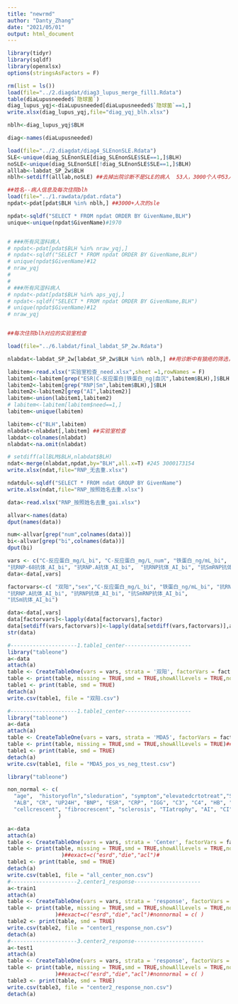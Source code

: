 ---
title: "newrmd"
author: "Danty_Zhang"
date: "2021/05/01"
output: html_document
---
```{r }
library(tidyr)
library(sqldf)
library(openxlsx)
options(stringsAsFactors = F)
```

```{r}
rm(list = ls())
load(file="../2.diagdat/diag3_lupus_merge_fill1.Rdata")
table(diaLupusneeded$`隐球菌`)
diag_lupus_yqj<-diaLupusneeded[diaLupusneeded$`隐球菌`==1,]
write.xlsx(diag_lupus_yqj,file="diag_yqj_blh.xlsx")

nblh<-diag_lupus_yqj$BLH

diag<-names(diaLupusneeded)

load(file="../2.diagdat/diag4_SLEnonSLE.Rdata")
SLE<-unique(diag_SLEnonSLE[diag_SLEnonSLE$SLE==1,]$BLH)
noSLE<-unique(diag_SLEnonSLE[!diag_SLEnonSLE$SLE==1,]$BLH)
alllab<-labdat_SP_2w$BLH
nblh<-setdiff(alllab,noSLE) ##去掉出院诊断不是SLE的病人  53人，3000个人中53人诊断对不上
```


```{r 读入初步筛选过的病人}
##姓名--病人信息及每次住院blh
load(file="../1.rawdata/pdat.rdata")
npdat<-pdat[pdat$BLH %in% nblh,] ##3000+人次的sle

npdat<-sqldf("SELECT * FROM npdat ORDER BY GivenName,BLH")
unique<-unique(npdat$GivenName)#1970


# ###所有风湿科病人
# npdat<-pdat[pdat$BLH %in% nraw_yqj,]
# npdat<-sqldf("SELECT * FROM npdat ORDER BY GivenName,BLH")
# unique(npdat$GivenName)#12
# nraw_yqj
# 
# 
# ###所有风湿科病人
# npdat<-pdat[pdat$BLH %in% aps_yqj,]
# npdat<-sqldf("SELECT * FROM npdat ORDER BY GivenName,BLH")
# unique(npdat$GivenName)#12
# nraw_yqj
```

```{r}

```

```{r 读入初步筛选过的病人}
##每次住院blh对应的实验室检查

load(file="../6.labdat/final_labdat_SP_2w.Rdata")

nlabdat<-labdat_SP_2w[labdat_SP_2w$BLH %in% nblh,] ##用诊断中有狼疮的筛选，6110→3023观测

labitem<-read.xlsx("实验室检查_need.xlsx",sheet =1,rowNames = F)
labitem1<-labitem[grep("ESR|C-反应蛋白|铁蛋白_ng|血沉",labitem$BLH),]$BLH
labitem2<-labitem[grep("RNP|Sm",labitem$BLH),]$BLH
labitem2<-labitem2[grep("AI",labitem2)]
labitem<-union(labitem1,labitem2)
# labitem<-labitem[labitem$need==1,]
labitem<-unique(labitem)

labitem<-c("BLH",labitem)
nlabdat<-nlabdat[,labitem] ##实验室检查
labdat<-colnames(nlabdat)
nlabdat<-na.omit(nlabdat)

# setdiff(allBLM$BLH,nlabdat$BLH)
ndat<-merge(nlabdat,npdat,by="BLH",all.x=T) #245 3000173154
write.xlsx(ndat,file="RNP_无去重.xlsx")

ndatdul<-sqldf("SELECT * FROM ndat GROUP BY GivenName") 
write.xlsx(ndat,file="RNP_按照姓名去重.xlsx")
```


```{r}
data<-read.xlsx("RNP_按照姓名去重_gai.xlsx")

allvar<-names(data)
dput(names(data))

num<-allvar[grep("num",colnames(data))]
bi<-allvar[grep("bi",colnames(data))]
dput(bi)

vars <- c("C-反应蛋白_mg/L_bi", "C-反应蛋白_mg/L_num", "铁蛋白_ng/mL_bi", "铁蛋白_ng/mL_num", 
"抗RNP-68抗体_AI_bi", "抗RNP.A抗体_AI_bi",  "抗RNP抗体_AI_bi", "抗SmRNP抗体_AI_bi", "抗Sm抗体_AI_bi", "双阳", "GivenName", "sex", "Column1", "zfy", "yf", "hyf", "jcf")
data<-data[,vars]

factorvars<-c( "双阳","sex","C-反应蛋白_mg/L_bi", "铁蛋白_ng/mL_bi", "抗RNP-68抗体_AI_bi", 
"抗RNP.A抗体_AI_bi", "抗RNP抗体_AI_bi", "抗SmRNP抗体_AI_bi", 
"抗Sm抗体_AI_bi")

data<-data[,vars]
data[factorvars]<-lapply(data[factorvars],factor)
data[setdiff(vars,factorvars)]<-lapply(data[setdiff(vars,factorvars)],as.numeric)
str(data)

```

```{r}
#---------------------1.table1_center---------------------
library("tableone")
a<-data
attach(a)
table <- CreateTableOne(vars = vars, strata = '双阳', factorVars = factorvars,data = a)
table <- print(table, missing = TRUE,smd = TRUE,showAllLevels = TRUE,nonnormal =num)##exact=c("esrd","die","acl")#nonnormal = c( )
table1 <- print(table, smd = TRUE)
detach(a)
write.csv(table1, file = "双阳.csv")
```


```{r}
#---------------------1.table1_center---------------------
library("tableone")
a<-data
attach(a)
table <- CreateTableOne(vars = vars, strata = 'MDA5', factorVars = factorvars,data = a)
table <- print(table, missing = TRUE,smd = TRUE,showAllLevels = TRUE)##exact=c("esrd","die","acl")#nonnormal = c( )
table1 <- print(table, smd = TRUE)
detach(a)
write.csv(table1, file = "MDA5_pos_vs_neg_ttest.csv")
```


```{r non-normal}
library("tableone")

non_normal <- c(
  "age",  "historyofln","sleduration", "symptom","elevatedcrtotreat","SLEDAI","Pred","recovertime",#numeric#epi_clinic
  "ALB", "CR", "UP24H", "BNP", "ESR", "CRP", "IGG", "C3", "C4", "HB", "PLT","DD","RBC",#numeric#lab
  "cellcrescent", "fibrocrescent", "sclerosis", "TIatrophy", "AI", "CI" #numeric#histo
                )

a<-data
attach(a)
table <- CreateTableOne(vars = vars, strata = 'Center', factorVars = factorvars,data = a)
table <- print(table, missing = TRUE,smd = TRUE,showAllLevels = TRUE,nonnormal =non_normal
                 )##exact=c("esrd","die","acl")#
table1 <- print(table, smd = TRUE)
detach(a)
write.csv(table1, file = "all_center_non.csv")
#---------------------2.center1_response---------------------
a<-train1
attach(a)
table <- CreateTableOne(vars = vars, strata = 'response', factorVars = factorvars,data = a)
table <- print(table, missing = TRUE,smd = TRUE,showAllLevels = TRUE,nonnormal =non_normal
               )##exact=c("esrd","die","acl")#nonnormal = c( )
table2 <- print(table, smd = TRUE)
write.csv(table2, file = "center1_response_non.csv")
detach(a)
#---------------------3.center2_response----------------------
a<-test1
attach(a)
table <- CreateTableOne(vars = vars, strata = 'response', factorVars = factorvars,data = a)
table <- print(table, missing = TRUE,smd = TRUE,showAllLevels = TRUE,nonnormal =non_normal
               )##exact=c("esrd","die","acl")#nonnormal = c( )
table3 <- print(table, smd = TRUE)
write.csv(table3, file = "center2_response_non.csv")
detach(a)
```

